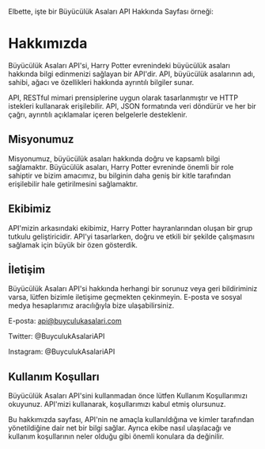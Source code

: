 Elbette, işte bir Büyücülük Asaları API Hakkında Sayfası örneği:

# Hakkımızda

Büyücülük Asaları API'si, Harry Potter evrenindeki büyücülük asaları hakkında bilgi edinmenizi sağlayan bir API'dir. API, büyücülük asalarının adı, sahibi, ağacı ve özellikleri hakkında ayrıntılı bilgiler sunar.

API, RESTful mimari prensiplerine uygun olarak tasarlanmıştır ve HTTP istekleri kullanarak erişilebilir. API, JSON formatında veri döndürür ve her bir çağrı, ayrıntılı açıklamalar içeren belgelerle desteklenir.

## Misyonumuz

Misyonumuz, büyücülük asaları hakkında doğru ve kapsamlı bilgi sağlamaktır. Büyücülük asaları, Harry Potter evreninde önemli bir role sahiptir ve bizim amacımız, bu bilginin daha geniş bir kitle tarafından erişilebilir hale getirilmesini sağlamaktır.

## Ekibimiz

API'mizin arkasındaki ekibimiz, Harry Potter hayranlarından oluşan bir grup tutkulu geliştiricidir. API'yi tasarlarken, doğru ve etkili bir şekilde çalışmasını sağlamak için büyük bir özen gösterdik.

## İletişim

Büyücülük Asaları API'si hakkında herhangi bir sorunuz veya geri bildiriminiz varsa, lütfen bizimle iletişime geçmekten çekinmeyin. E-posta ve sosyal medya hesaplarımız aracılığıyla bize ulaşabilirsiniz.

E-posta: api@buyculukasalari.com

Twitter: @BuyculukAsalariAPI

Instagram: @BuyculukAsalariAPI

## Kullanım Koşulları

Büyücülük Asaları API'sini kullanmadan önce lütfen Kullanım Koşullarımızı okuyunuz. API'mizi kullanarak, koşullarımızı kabul etmiş olursunuz.

Bu hakkımızda sayfası, API'nin ne amaçla kullanıldığına ve kimler tarafından yönetildiğine dair net bir bilgi sağlar. Ayrıca ekibe nasıl ulaşılacağı ve kullanım koşullarının neler olduğu gibi önemli konulara da değinilir.